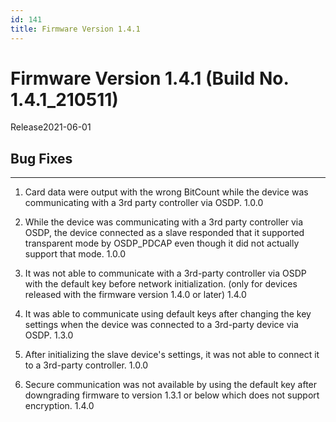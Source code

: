 ```yaml
---
id: 141
title: Firmware Version 1.4.1
---
```


# Firmware Version 1.4.1 (Build No. 1.4.1_210511)

Release<Separator/>2021-06-01

## Bug Fixes

---

<BugLists>

1. Card data were output with the wrong BitCount while the device was communicating with a 3rd party controller via OSDP. <Badge>1.0.0</Badge>

1. While the device was communicating with a 3rd party controller via OSDP, the device connected as a slave responded that it supported transparent mode by OSDP_PDCAP even though it did not actually support that mode. <Badge>1.0.0</Badge>

1. It was not able to communicate with a 3rd-party controller via OSDP with the default key before network initialization. (only for devices released with the firmware version 1.4.0 or later) <Badge>1.4.0</Badge>

1. It was able to communicate using default keys after changing the key settings when the device was connected to a 3rd-party device via OSDP. <Badge>1.3.0</Badge>

1. After initializing the slave device's settings, it was not able to connect it to a 3rd-party controller. <Badge>1.0.0</Badge>

1. Secure communication was not available by using the default key after downgrading firmware to version 1.3.1 or below which does not support encryption. <Badge>1.4.0</Badge>

</BugLists>